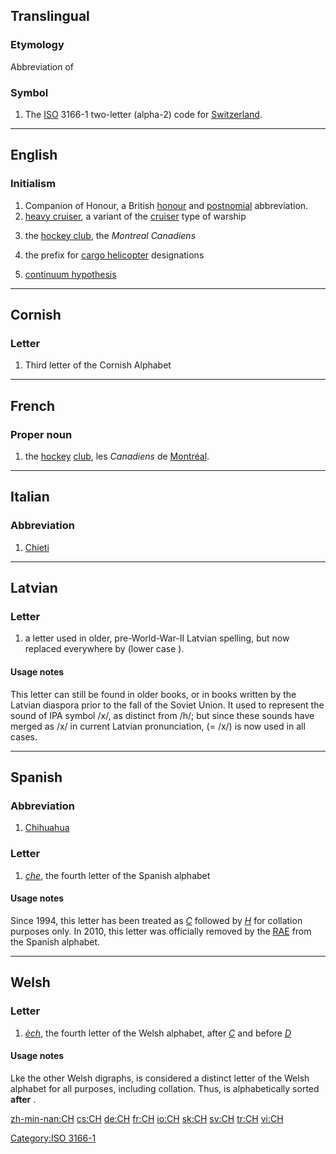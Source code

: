 {{also|Appendix:Variations of "ch"}}
==Translingual==

===Etymology===
Abbreviation of {{etyl|la|mul}} {{term||Confoederatio [[Helvetica]]|Swiss confederation}}

===Symbol===
{{head|mul|symbol}}
# The [[ISO]] 3166-1 two-letter (alpha-2) code for [[Switzerland]].

[[Category:ISO 3166-1]]

----

==English==
{{wikipedia|Order of the Companions of Honour}}

===Initialism===
{{rfc-header|Initialism}}
{{head|en|initialism}}

# Companion of Honour, a British [[honour]] and [[postnomial]] abbreviation.
# [[heavy cruiser]], a variant of the [[cruiser]] type of warship
# {{context|Canada|lang=en}} the [[hockey club]], the ''Montreal Canadiens''
# {{context|US|army|aviation|lang=en}} the prefix for [[cargo helicopter]] designations
# {{context|set theory|lang=en}} [[continuum hypothesis]]

----

==Cornish==

===Letter===
{{head|kw|letter|upper case||lower case|ch}}

# Third letter of the Cornish Alphabet

----

==French==

===Proper noun===
{{fr-proper noun}} {{g|m-p}}

# {{context|Canada|lang=fr}} the [[hockey]] [[club]], les ''Canadiens'' de [[Montréal]].

----

==Italian==

===Abbreviation===
{{rfc-header|Abbreviation}}
{{head|it|abbreviation}}

# [[Chieti]] {{gloss|Italian town in Abruzzo}}

----

==Latvian==

===Letter===
{{head|lv|letter|upper case||lower case|ch|mixed case|Ch}}

# a letter used in older, pre-World-War-II Latvian spelling, but now replaced everywhere by {{l|lv|H}} (lower case {{l|lv|h}}).

====Usage notes====
This letter can still be found in older books, or in books written by the Latvian diaspora prior to the fall of the Soviet Union. It used to represent the sound of IPA symbol /x/, as distinct from /h/; but since these sounds have merged as /x/ in current Latvian pronunciation, <h> (= /x/) is now used in all cases.

----

==Spanish==

===Abbreviation===
{{rfc-header|Abbreviation}}
{{head|es|abbreviation}}

# [[Chihuahua]] {{gloss|Mexican state}}

===Letter===
{{head|es|letter|upper case||lower case|ch|mixed case|Ch}}

# ''[[che]]'', the fourth letter of the Spanish alphabet

====Usage notes====
Since 1994, this letter has been treated as ''[[C]]'' followed by ''[[H]]'' for collation purposes only. In 2010, this letter was officially removed by the [[RAE]] from the Spanish alphabet.

----

==Welsh==

===Letter===
{{head|cy|letter|upper case||lower case|ch|mixed case|Ch}}

# ''[[èch]]'', the fourth letter of the Welsh alphabet, after ''[[C]]'' and before ''[[D]]''

====Usage notes====
Lke the other Welsh digraphs, {{term|CH|lang=cy}} is considered a distinct letter of the Welsh alphabet for all purposes, including collation. Thus, {{term|chwech|CHWECH|lang=cy}} is alphabetically sorted '''after''' {{term|cyllell|CYLLELL|lang=cy}}.

[[zh-min-nan:CH]]
[[cs:CH]]
[[de:CH]]
[[fr:CH]]
[[io:CH]]
[[sk:CH]]
[[sv:CH]]
[[tr:CH]]
[[vi:CH]]